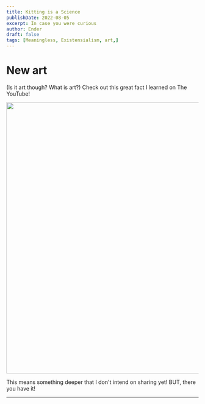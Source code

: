 ```yaml
---
title: Kitting is a Science
publishDate: 2022-08-05
excerpt: In case you were curious
author: Ender
draft: false
tags: [Meaningless, Existensialism, art,]
---
```


# New art

(Is it art though? What is art?)
Check out this great fact I learned on The YouTube! 

<img src="/images/Knitting is a science.png" width="1024" height="712" />

This means something deeper that I don't intend on sharing yet! BUT, there you have it!

---
